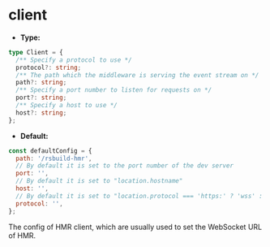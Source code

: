 # client

- **Type:**

```ts
type Client = {
  /** Specify a protocol to use */
  protocol?: string;
  /** The path which the middleware is serving the event stream on */
  path?: string;
  /** Specify a port number to listen for requests on */
  port?: string;
  /** Specify a host to use */
  host?: string;
};
```

- **Default:**

```js
const defaultConfig = {
  path: '/rsbuild-hmr',
  // By default it is set to the port number of the dev server
  port: '',
  // By default it is set to "location.hostname"
  host: '',
  // By default it is set to "location.protocol === 'https:' ? 'wss' : 'ws'""
  protocol: '',
};
```

The config of HMR client, which are usually used to set the WebSocket URL of HMR.
